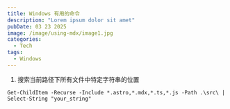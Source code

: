 ```yaml
---
title: Windows 有用的命令
description: "Lorem ipsum dolor sit amet"
pubDate: 03 23 2025
image: /image/using-mdx/image1.jpg
categories:
  - Tech
tags:
  - Windows
---
```


1. 搜索当前路径下所有文件中特定字符串的位置
```
Get-ChildItem -Recurse -Include *.astro,*.mdx,*.ts,*.js -Path .\src\ | Select-String "your_string"  
```
